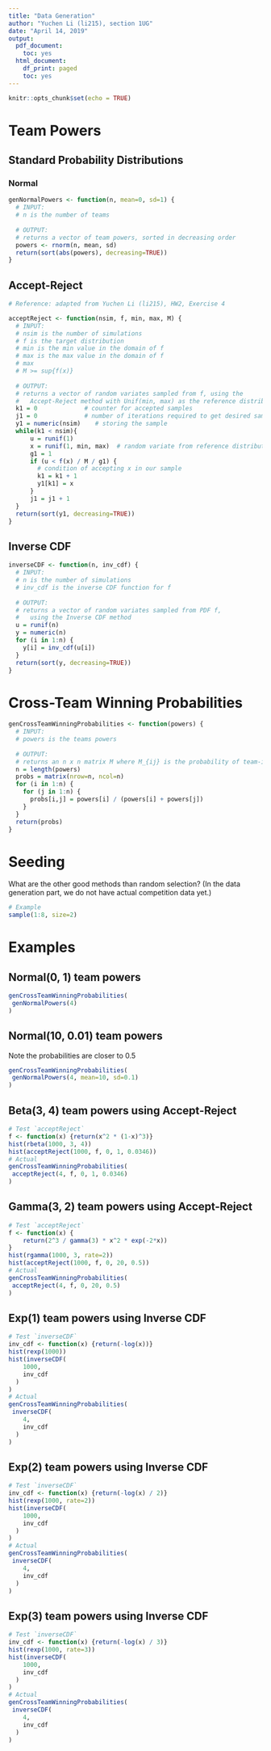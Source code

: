 ```yaml
---
title: "Data Generation"
author: "Yuchen Li (li215), section 1UG"
date: "April 14, 2019"
output:
  pdf_document:
    toc: yes
  html_document:
    df_print: paged
    toc: yes
---
```


```r
knitr::opts_chunk$set(echo = TRUE)
```

# Team Powers

## Standard Probability Distributions

### Normal

```r
genNormalPowers <- function(n, mean=0, sd=1) {
  # INPUT:
  # n is the number of teams
  
  # OUTPUT:
  # returns a vector of team powers, sorted in decreasing order
  powers <- rnorm(n, mean, sd)
  return(sort(abs(powers), decreasing=TRUE))
}
```

## Accept-Reject

```r
# Reference: adapted from Yuchen Li (li215), HW2, Exercise 4

acceptReject <- function(nsim, f, min, max, M) {
  # INPUT:
  # nsim is the number of simulations
  # f is the target distribution
  # min is the min value in the domain of f
  # max is the max value in the domain of f
  # max
  # M >= sup{f(x)}
  
  # OUTPUT:
  # returns a vector of random variates sampled from f, using the 
  #   Accept-Reject method with Unif(min, max) as the reference distribution
  k1 = 0             # counter for accepted samples
  j1 = 0             # number of iterations required to get desired sample size
  y1 = numeric(nsim)    # storing the sample
  while(k1 < nsim){
      u = runif(1)
      x = runif(1, min, max)  # random variate from reference distribution
      g1 = 1
      if (u < f(x) / M / g1) {
        # condition of accepting x in our sample
        k1 = k1 + 1
        y1[k1] = x
      }
      j1 = j1 + 1
  }
  return(sort(y1, decreasing=TRUE))
}
```

## Inverse CDF

```r
inverseCDF <- function(n, inv_cdf) {
  # INPUT:
  # n is the number of simulations
  # inv_cdf is the inverse CDF function for f
  
  # OUTPUT:
  # returns a vector of random variates sampled from PDF f,
  #   using the Inverse CDF method
  u = runif(n)
  y = numeric(n)
  for (i in 1:n) {
    y[i] = inv_cdf(u[i])
  }
  return(sort(y, decreasing=TRUE))
}
```

# Cross-Team Winning Probabilities

```r
genCrossTeamWinningProbabilities <- function(powers) {
  # INPUT:
  # powers is the teams powers
  
  # OUTPUT:
  # returns an n x n matrix M where M_{ij} is the probability of team-i beating team-j
  n = length(powers)
  probs = matrix(nrow=n, ncol=n)
  for (i in 1:n) {
    for (j in 1:n) {
      probs[i,j] = powers[i] / (powers[i] + powers[j])
    }
  }
  return(probs)
}
```

# Seeding

What are the other good methods than random selection? (In the data generation part, we do not have actual competition data yet.)

```r
# Example
sample(1:8, size=2)
```

# Examples

## Normal(0, 1) team powers
```r
genCrossTeamWinningProbabilities(
 genNormalPowers(4) 
)
```

## Normal(10, 0.01) team powers
Note the probabilities are closer to 0.5 
```r
genCrossTeamWinningProbabilities(
 genNormalPowers(4, mean=10, sd=0.1) 
)
```

## Beta(3, 4) team powers using Accept-Reject
```r
# Test `acceptReject`
f <- function(x) {return(x^2 * (1-x)^3)}
hist(rbeta(1000, 3, 4))
hist(acceptReject(1000, f, 0, 1, 0.0346))
# Actual
genCrossTeamWinningProbabilities(
 acceptReject(4, f, 0, 1, 0.0346)
)
```

## Gamma(3, 2) team powers using Accept-Reject
```r
# Test `acceptReject`
f <- function(x) {
    return(2^3 / gamma(3) * x^2 * exp(-2*x))
}
hist(rgamma(1000, 3, rate=2))
hist(acceptReject(1000, f, 0, 20, 0.5))
# Actual
genCrossTeamWinningProbabilities(
 acceptReject(4, f, 0, 20, 0.5)
)
```

## Exp(1) team powers using Inverse CDF
```r
# Test `inverseCDF`
inv_cdf <- function(x) {return(-log(x))}
hist(rexp(1000))
hist(inverseCDF(
    1000, 
    inv_cdf
  )
)
# Actual
genCrossTeamWinningProbabilities(
 inverseCDF(
    4, 
    inv_cdf
  )
)
```

## Exp(2) team powers using Inverse CDF
```r
# Test `inverseCDF`
inv_cdf <- function(x) {return(-log(x) / 2)}
hist(rexp(1000, rate=2))
hist(inverseCDF(
    1000, 
    inv_cdf
  )
)
# Actual
genCrossTeamWinningProbabilities(
 inverseCDF(
    4, 
    inv_cdf
  )
)
```

## Exp(3) team powers using Inverse CDF
```r
# Test `inverseCDF`
inv_cdf <- function(x) {return(-log(x) / 3)}
hist(rexp(1000, rate=3))
hist(inverseCDF(
    1000, 
    inv_cdf
  )
)
# Actual
genCrossTeamWinningProbabilities(
 inverseCDF(
    4, 
    inv_cdf
  )
)
```